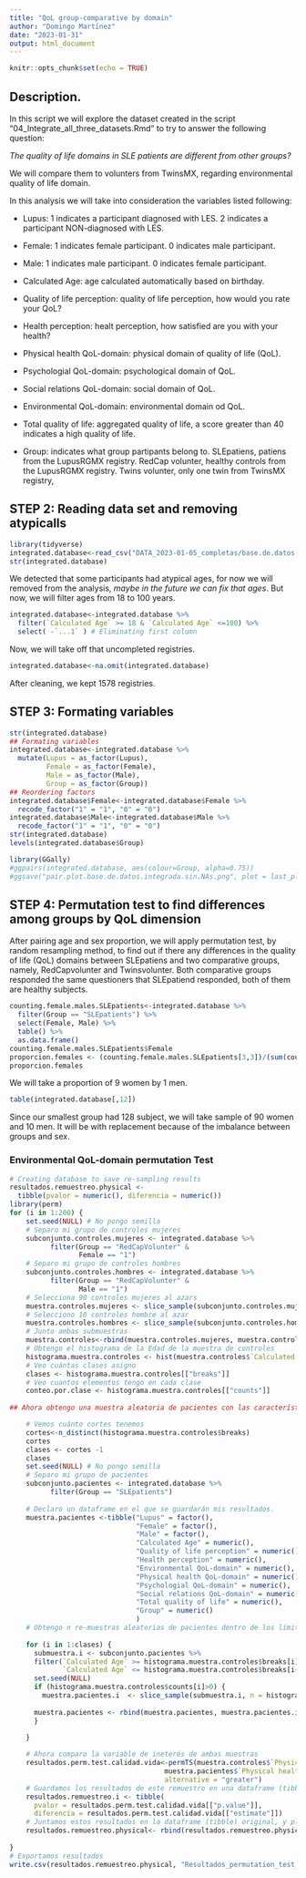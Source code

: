 ```yaml
---
title: "QoL group-comparative by domain"
author: "Domingo Martínez"
date: "2023-01-31"
output: html_document
---
```


```r
knitr::opts_chunk$set(echo = TRUE)
```

## Description.

In this script we will explore the dataset created in the script "04_Integrate_all_three_datasets.Rmd" to try to answer the following question:

*The quality of life domains in SLE patients are different from other groups?*

We will compare them to volunters from TwinsMX, regarding environmental quality of life domain.

In this analysis we will take into consideration the variables listed following:

- Lupus: 1 indicates a participant diagnosed with LES.
         2 indicates a participant NON-diagnosed with LES.  
         
- Female: 1 indicates female participant.
          0 indicates male participant.

- Male: 1 indicates male participant.
        0 indicates female participant.

- Calculated Age: age calculated automatically based on birthday.

- Quality of life perception: quality of life perception, how would you rate your QoL?

- Health perception: healt perception, how satisfied are you with your health?

- Physical health QoL-domain:  physical domain of quality of life (QoL).

- Psychologial QoL-domain: psychological domain of QoL.

- Social relations QoL-domain: social domain of QoL.

- Environmental QoL-domain: environmental domain od QoL.

- Total quality of life: aggregated quality of life, a score greater than 40 indicates a high quality of life.

- Group: indicates what group partipants belong to.
         SLEpatiens, patiens from the LupusRGMX registry.
         RedCap volunter, healthy controls from the LupusRGMX registry.
         Twins volunter, only one twin from TwinsMX registry,

## STEP 2: Reading data set and removing atypicalls
```r
library(tidyverse)
integrated.database<-read_csv("DATA_2023-01-05_completas/base.de.datos.integrada.csv")
str(integrated.database)
```
We detected that some participants had atypical ages, for now we will removed from the analysis, *maybe in the future we can fix that ages*. But now, we will filter ages from 18 to 100 years.

```r
integrated.database<-integrated.database %>%
  filter(`Calculated Age` >= 18 & `Calculated Age` <=100) %>%
  select( -`...1` ) # Eliminating first column
```

Now, we will take off that uncompleted registries.
```r
integrated.database<-na.omit(integrated.database)
```
After cleaning, we kept 1578 registries.

## STEP 3: Formating variables
```r
str(integrated.database)
## Formating variables
integrated.database<-integrated.database %>%
  mutate(Lupus = as_factor(Lupus),
         Female = as_factor(Female),
         Male = as_factor(Male),
         Group = as_factor(Group))
## Reordering factors
integrated.database$Female<-integrated.database$Female %>%
  recode_factor("1" = "1", "0" = "0")
integrated.database$Male<-integrated.database$Male %>%
  recode_factor("1" = "1", "0" = "0")
str(integrated.database)
levels(integrated.database$Group)
```

```r
library(GGally)
#ggpairs(integrated.database, aes(colour=Group, alpha=0.75))
#ggsave("pair.plot.base.de.datos.integrada.sin.NAs.png", plot = last_plot(), width = 60, height = 55, units = c("cm"), device = png, dpi = 300)
```

## STEP 4: Permutation test to find differences among groups by QoL dimension

After pairing age and sex proportion, we will apply permutation test, by random resampling method, to find out if there any differences in the quality of life (QoL) domains between SLEpatiens and two comparative groups, namely, RedCapvolunter and Twinsvolunter. Both comparative groups responded the same questioners that SLEpatiend responded, both of them are healthy subjects. 

```r
counting.female.males.SLEpatients<-integrated.database %>%
  filter(Group == "SLEpatients") %>%
  select(Female, Male) %>%
  table() %>%
  as.data.frame()
counting.female.males.SLEpatients$Female
proporcion.females <- (counting.female.males.SLEpatients[3,3])/(sum(counting.female.males.SLEpatients$Freq))
proporcion.females
```

We will take a proportion of 9 women by 1 men.

```r
table(integrated.database[,12])
```

Since our smallest group had 128 subject, we will take sample of 90 women and 10 men. It will be with replacement because of the imbalance between groups and sex.

### Environmental QoL-domain permutation Test

```r
# Creating database to save re-sampling results
resultados.remuestreo.physical <- 
  tibble(pvalor = numeric(), diferencia = numeric())
library(perm)
for (i in 1:200) {
    set.seed(NULL) # No pongo semilla
    # Separo mi grupo de controles mujeres
    subconjunto.controles.mujeres <- integrated.database %>%
          filter(Group == "RedCapVolunter" &
                 Female == "1")
    # Separo mi grupo de controles hombres
    subconjunto.controles.hombres <- integrated.database %>%
          filter(Group == "RedCapVolunter" &
                 Male == "1")
    # Selecciona 90 controles mujeres al azars
    muestra.controles.mujeres <- slice_sample(subconjunto.controles.mujeres, n=90, replace = T)
    # Selecciono 10 controles hombre al azar
    muestra.controles.hombres <- slice_sample(subconjunto.controles.hombres, n=30, replace = T)
    # Junto ambas submuestras
    muestra.controles<-rbind(muestra.controles.mujeres, muestra.controles.hombres)
    # Obtengo el histograma de la Edad de la muestra de controles
    histograma.muestra.controles <- hist(muestra.controles$`Calculated Age`)
    # Veo cuántas clases asigno
    clases <- histograma.muestra.controles[["breaks"]]
    # Veo cuantos elementos tengo en cada clase
    conteo.por.clase <- histograma.muestra.controles[["counts"]]
  
## Ahora obtengo una muestra aleatoria de pacientes con las características de edad de la muestra de controles.  

    # Vemos cuánto cortes tenemos
    cortes<-n_distinct(histograma.muestra.controles$breaks)
    cortes
    clases <- cortes -1 
    clases
    set.seed(NULL) # No pongo semilla
    # Separo mi grupo de pacientes
    subconjunto.pacientes <- integrated.database %>%
          filter(Group == "SLEpatients") 
    
    # Declaro un dataframe en el que se guardarán mis resultados. 
    muestra.pacientes <-tibble("Lupus" = factor(),
                               "Female" = factor(),
                               "Male" = factor(),
                               "Calculated Age" = numeric(),
                               "Quality of life perception" = numeric(),
                               "Health perception" = numeric(),
                               "Environmental QoL-domain" = numeric(),
                               "Physical health QoL-domain" = numeric(),
                               "Psychologial QoL-domain" = numeric(),
                               "Social relations QoL-domain" = numeric(),
                               "Total quality of life" = numeric(),
                               "Group" = numeric()
                               )
    # Obtengo n re-muestras aleatorias de pacientes dentro de los límites de cada clase del grupo control.
    
    for (i in 1:clases) {
      submuestra.i <- subconjunto.pacientes %>%
      filter(`Calculated Age` >= histograma.muestra.controles$breaks[i] &
             `Calculated Age` <= histograma.muestra.controles$breaks[i+1])
      set.seed(NULL)
      if (histograma.muestra.controles$counts[i]>0) {
        muestra.pacientes.i  <- slice_sample(submuestra.i, n = histograma.muestra.controles$counts[i], replace = T)
        
      muestra.pacientes <- rbind(muestra.pacientes, muestra.pacientes.i)
      }
      
    }

    # Ahora comparo la variable de ineterés de ambas muestras
    resultados.perm.test.calidad.vida<-permTS(muestra.controles$`Physical health QoL-domain`,
                                      muestra.pacientes$`Physical health QoL-domain`,
                                      alternative = "greater")
    # Guardamos los resultados de este remuestro en una dataframe (tibble)
    resultados.remuestreo.i <- tibble(
      pvalor = resultados.perm.test.calidad.vida[["p.value"]],
      diferencia = resultados.perm.test.calidad.vida[["estimate"]])
    # Juntamos estos resultados en la dataframe (tibble) original, y planchamos la variable.
    resultados.remuestreo.physical<- rbind(resultados.remuestreo.physical, resultados.remuestreo.i)
     
}
# Exportamos resultados
write.csv(resultados.remuestreo.physical, "Resultados_permutation_test_by_resampling/resultados.remuestreo.PermTest.physical_RedCap.csv")
```

